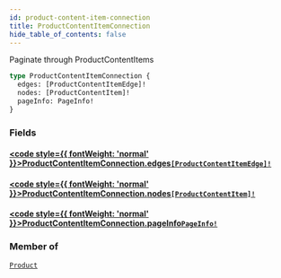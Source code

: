 ```yaml
---
id: product-content-item-connection
title: ProductContentItemConnection
hide_table_of_contents: false
---
```








Paginate through ProductContentItems

```graphql
type ProductContentItemConnection {
  edges: [ProductContentItemEdge]!
  nodes: [ProductContentItem]!
  pageInfo: PageInfo!
}
```


### Fields

#### [<code style={{ fontWeight: 'normal' }}>ProductContentItemConnection.<b>edges</b></code>](#)<Bullet />[`[ProductContentItemEdge]!`](/demand/api/graphql-admin/reference/objects/product-content-item-edge) <Badge class="secondary" text="non-null"/> <Badge class="secondary" text="object"/>
> 
> 

#### [<code style={{ fontWeight: 'normal' }}>ProductContentItemConnection.<b>nodes</b></code>](#)<Bullet />[`[ProductContentItem]!`](/demand/api/graphql-admin/reference/objects/product-content-item) <Badge class="secondary" text="non-null"/> <Badge class="secondary" text="object"/>
> 
> 

#### [<code style={{ fontWeight: 'normal' }}>ProductContentItemConnection.<b>pageInfo</b></code>](#)<Bullet />[`PageInfo!`](/demand/api/graphql-admin/reference/objects/page-info) <Badge class="secondary" text="non-null"/> <Badge class="secondary" text="object"/>
> 
> 



### Member of

[`Product`](/demand/api/graphql-admin/reference/objects/product)  <Badge class="secondary" text="object"/>



